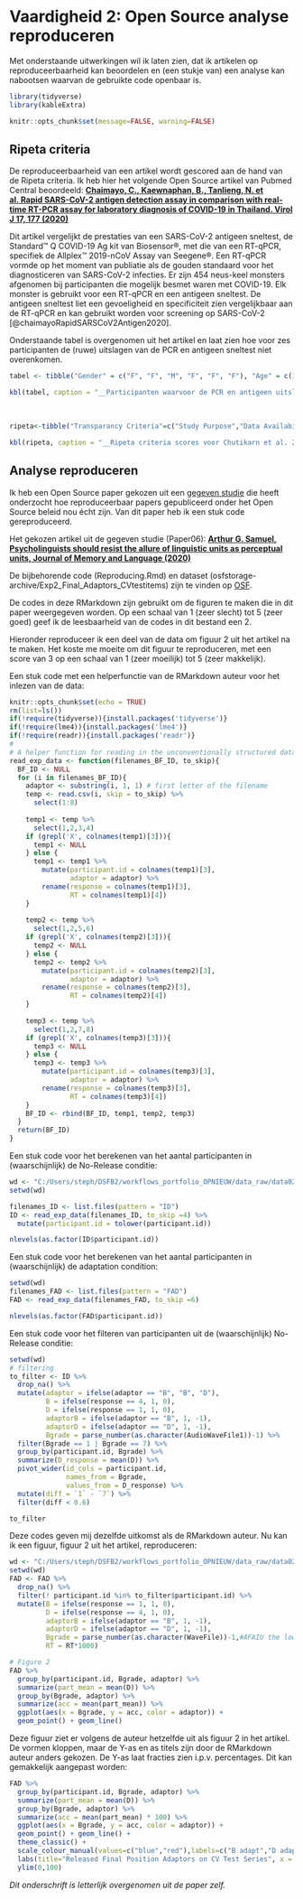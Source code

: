 # Vaardigheid 2: Open Source analyse reproduceren

Met onderstaande uitwerkingen wil ik laten zien, dat ik artikelen op reproduceerbaarheid kan beoordelen en (een stukje van) een analyse kan nabootsen waarvan de gebruikte code openbaar is.

```r
library(tidyverse)
library(kableExtra)

knitr::opts_chunk$set(message=FALSE, warning=FALSE)
```

## Ripeta criteria

De reproduceerbaarheid van een artikel wordt gescored aan de hand van de Ripeta criteria. Ik heb hier het volgende Open Source artikel van Pubmed Central beoordeeld: __[Chaimayo, C., Kaewnaphan, B., Tanlieng, N. et al. Rapid SARS-CoV-2 antigen detection assay in comparison with real-time RT-PCR assay for laboratory diagnosis of COVID-19 in Thailand. Virol J 17, 177 (2020)](https://doi.org/10.1186/s12985-020-01452-5)__ 

Dit artikel vergelijkt de prestaties van een SARS-CoV-2 antigeen sneltest, de Standard™ Q COVID-19 Ag kit van Biosensor®, met die van een RT-qPCR, specifiek de Allplex™ 2019-nCoV Assay van Seegene®. Een RT-qPCR vormde op het moment van publiatie als de gouden standaard voor het diagnosticeren van SARS-CoV-2 infecties. Er zijn 454 neus-keel monsters afgenomen bij participanten die mogelijk besmet waren met COVID-19. Elk monster is gebruikt voor een RT-qPCR en een antigeen sneltest. De antigeen sneltest liet een gevoeligheid en specificiteit zien vergelijkbaar aan de RT-qPCR en kan gebruikt worden voor screening op SARS-CoV-2 [@chaimayoRapidSARSCoV2Antigen2020].

Onderstaande tabel is overgenomen uit het artikel en laat zien hoe voor zes participanten de (ruwe) uitslagen van de PCR en antigeen sneltest niet overenkomen.

```r
tabel <- tibble("Gender" = c("F", "F", "M", "F", "F", "F"), "Age" = c(33, 67, 75, 61, 83, 64), "Initial diagnosis" = c("Pneumonia", rep("Pre-operative", 5)), "Specimen type" = rep("NP swab + throat swab", 6), "PCR Ct-value E" = c("31.18", rep("> 40", 5)), "PCR Ct-value RdRP" = c("39.20", rep("> 40", 5)), "PCR Ct-value N" = c("35.54", rep("> 40", 5)), "Rapid Ag test result" = c("Negative", rep("Positive", 2), rep("Positive (weakly)", 3)), "Interpretation" = c("False negative", rep("False positive", 5)))

kbl(tabel, caption = "__Participanten waarvoor de PCR en antigeen uitslagen niet overeen komen__") %>% kable_styling(full_width = F, bootstrap_options = "striped", position = "left") %>% footnote(general_title = "Data letterlijk overgenomen van @chaimayoRapidSARSCoV2Antigen2020") %>% column_spec(9, bold = TRUE)
```

<br>
```r
ripeta<-tibble("Transparancy Criteria"=c("Study Purpose","Data Availability Statement","Data Location","Study Location","Author Review","Ethics Statement","Funding Statement","Code Availability"),"Definition"=c("A concise statement in the introduction of the article, often in the last paragraph, that establishes the reason the research was conducted. Also called the study objective.","A statement, in an individual section offset from the main body of text, that explains how or if one can access a study’s data. The title of the section may vary, but it must explicitly mention data; it is therefore distinct from a supplementary materials section.","Where the article’s data can be accessed, either raw or processed.","Author has stated in the methods section where the study took place or the data’s country/region of origin.","The professionalism of the contact information that the author has provided in the manuscript.","A statement within the manuscript indicating any ethical concerns, including the presence of sensitive data.","A statement within the manuscript indicating whether or not the authors received funding for their research.","Authors have shared access to the most updated code that they used in their study, including code used for analysis."),"Response Type"=c("Binary","Binary","Found Value","Binary; Found Value","Found Value","Binary","Binary","Binary"),Score=c("TRUE","TRUE","All data generated or analysed are included in the published article and its additional files.","Bangkok, Thailand","Navin Horthongham is corresponding author. navin.hor@mahidol.ac.th","TRUE","TRUE","FALSE"))

kbl(ripeta, caption = "__Ripeta criteria scores voor Chutikarn et al. 2020__")
```

## Analyse reproduceren

Ik heb een Open Source paper gekozen uit een [gegeven studie](https://www.r-bloggers.com/2022/03/newish-paper-share-the-code-not-just-the-data-a-case-study-of-the-reproducibility-of-jml-articles-published-under-the-open-data-policy/) die heeft onderzocht hoe reproduceerbaar papers gepubliceerd onder het Open Source beleid nou écht zijn. Van dit paper heb ik een stuk code gereproduceerd.

Het gekozen artikel uit de gegeven studie (Paper06): __[Arthur G. Samuel, Psycholinguists should resist the allure of linguistic units as perceptual units, Journal of Memory and Language (2020)](https://doi.org/10.1016/j.jml.2019.104070)__ 

De bijbehorende code (Reproducing.Rmd) en dataset (osfstorage-archive/Exp2_Final_Adaptors_CVtestitems) zijn te vinden op [OSF](https://osf.io/s794v/).

De codes in deze RMarkdown zijn gebruikt om de figuren te maken die in dit paper weergegeven worden. Op een schaal van 1 (zeer slecht) tot 5 (zeer goed) geef ik de leesbaarheid van de codes in dit bestand een 2.

Hieronder reproduceer ik een deel van de data om figuur 2 uit het artikel na te maken. Het koste me moeite om dit figuur te reproduceren, met een score van 3 op een schaal van 1 (zeer moeilijk) tot 5 (zeer makkelijk).

Een stuk code met een helperfunctie van de RMarkdown auteur voor het inlezen van de data:

```r
knitr::opts_chunk$set(echo = TRUE)
rm(list=ls())
if(!require(tidyverse)){install.packages('tidyverse')}
if(!require(lme4)){install.packages('lme4')}
if(!require(readr)){install.packages('readr')}
# 
# A helper function for reading in the unconventionally structured data files
read_exp_data <- function(filenames_BF_ID, to_skip){
  BF_ID <- NULL
  for (i in filenames_BF_ID){
    adaptor <- substring(i, 1, 1) # first letter of the filename
    temp <- read.csv(i, skip = to_skip) %>% 
      select(1:8)
    
    temp1 <- temp %>%
      select(1,2,3,4)
    if (grepl('X', colnames(temp1)[3])){
      temp1 <- NULL
    } else {
      temp1 <- temp1 %>%
        mutate(participant.id = colnames(temp1)[3],
               adaptor = adaptor) %>%
        rename(response = colnames(temp1)[3],
               RT = colnames(temp1)[4])
    }
    
    temp2 <- temp %>%
      select(1,2,5,6)
    if (grepl('X', colnames(temp2)[3])){
      temp2 <- NULL
    } else {
      temp2 <- temp2 %>%
        mutate(participant.id = colnames(temp2)[3],
               adaptor = adaptor) %>%
        rename(response = colnames(temp2)[3],
               RT = colnames(temp2)[4])
    }
    
    temp3 <- temp %>%
      select(1,2,7,8)
    if (grepl('X', colnames(temp3)[3])){
      temp3 <- NULL
    } else {
      temp3 <- temp3 %>%
        mutate(participant.id = colnames(temp3)[3],
               adaptor = adaptor) %>%
        rename(response = colnames(temp3)[3],
               RT = colnames(temp3)[4])
    }
    BF_ID <- rbind(BF_ID, temp1, temp2, temp3)
  }
  return(BF_ID)
} 
```

Een stuk code voor het berekenen van het aantal participanten in (waarschijnlijk) de No-Release conditie:

```r
wd <- "C:/Users/steph/DSFB2/workflows_portfolio_OPNIEUW/data_raw/data02_assignment_1.2"
setwd(wd)

filenames_ID <- list.files(pattern = "ID")
ID <- read_exp_data(filenames_ID, to_skip =4) %>%
  mutate(participant.id = tolower(participant.id)) 

nlevels(as.factor(ID$participant.id))
```

Een stuk code voor het berekenen van het aantal participanten in (waarschijnlijk) de adaptation condition:

```r
setwd(wd)
filenames_FAD <- list.files(pattern = "FAD")
FAD <- read_exp_data(filenames_FAD, to_skip =6)

nlevels(as.factor(FAD$participant.id))
```

Een stuk code voor het filteren van participanten uit de (waarschijnlijk) No-Release conditie:

```r
setwd(wd)
# filtering
to_filter <- ID %>%
  drop_na() %>%
  mutate(adaptor = ifelse(adaptor == "B", "B", "D"),
         B = ifelse(response == 4, 1, 0),
         D = ifelse(response == 1, 1, 0),
         adaptorB = ifelse(adaptor == "B", 1, -1),
         adaptorD = ifelse(adaptor == "D", 1, -1),
         Bgrade = parse_number(as.character(AudioWaveFile1))-1) %>%
  filter(Bgrade == 1 | Bgrade == 7) %>%
  group_by(participant.id, Bgrade) %>%
  summarize(D_response = mean(D)) %>%
  pivot_wider(id_cols = participant.id, 
              names_from = Bgrade, 
              values_from = D_response) %>%
  mutate(diff = `1` - `7`) %>%
  filter(diff < 0.6) 

to_filter
```

Deze codes geven mij dezelfde uitkomst als de RMarkdown auteur. Nu kan ik een figuur, figuur 2 uit het artikel, reproduceren:

```r
wd <- "C:/Users/steph/DSFB2/workflows_portfolio_OPNIEUW/data_raw/data02_assignment_1.2"
setwd(wd)
FAD <- FAD %>%
  drop_na() %>%
  filter(! participant.id %in% to_filter$participant.id) %>%
  mutate(B = ifelse(response == 1, 1, 0),
         D = ifelse(response == 4, 1, 0),
         adaptorB = ifelse(adaptor == "B", 1, -1),
         adaptorD = ifelse(adaptor == "D", 1, -1),
         Bgrade = parse_number(as.character(WaveFile))-1,#AFAIU the lower the number the closer to B, but I might be wrong
         RT = RT*1000) 

# Figure 2
FAD %>%
  group_by(participant.id, Bgrade, adaptor) %>%
  summarize(part_mean = mean(D)) %>%
  group_by(Bgrade, adaptor) %>%
  summarize(acc = mean(part_mean)) %>%
  ggplot(aes(x = Bgrade, y = acc, color = adaptor)) +
  geom_point() + geom_line()
```

Deze figuur ziet er volgens de auteur hetzelfde uit als figuur 2 in het artikel. De vormen kloppen, maar de Y-as en as titels zijn door de RMarkdown auteur anders gekozen. De Y-as laat fracties zien i.p.v. percentages. Dit kan gemakkelijk aangepast worden:

```r
FAD %>%
  group_by(participant.id, Bgrade, adaptor) %>%
  summarize(part_mean = mean(D)) %>%
  group_by(Bgrade, adaptor) %>%
  summarize(acc = mean(part_mean) * 100) %>%
  ggplot(aes(x = Bgrade, y = acc, color = adaptor)) +
  geom_point() + geom_line() +
  theme_classic() +
  scale_colour_manual(values=c("blue","red"),labels=c("B adapt","D adapt"), name = "") +
  labs(title="Released Final Position Adaptors on CV Test Series", x = "Continuum Step", y = "Percent \"d\" Report") +
  ylim(0,100)
```

_Dit onderschrift is letterlijk overgenomen uit de paper zelf._
